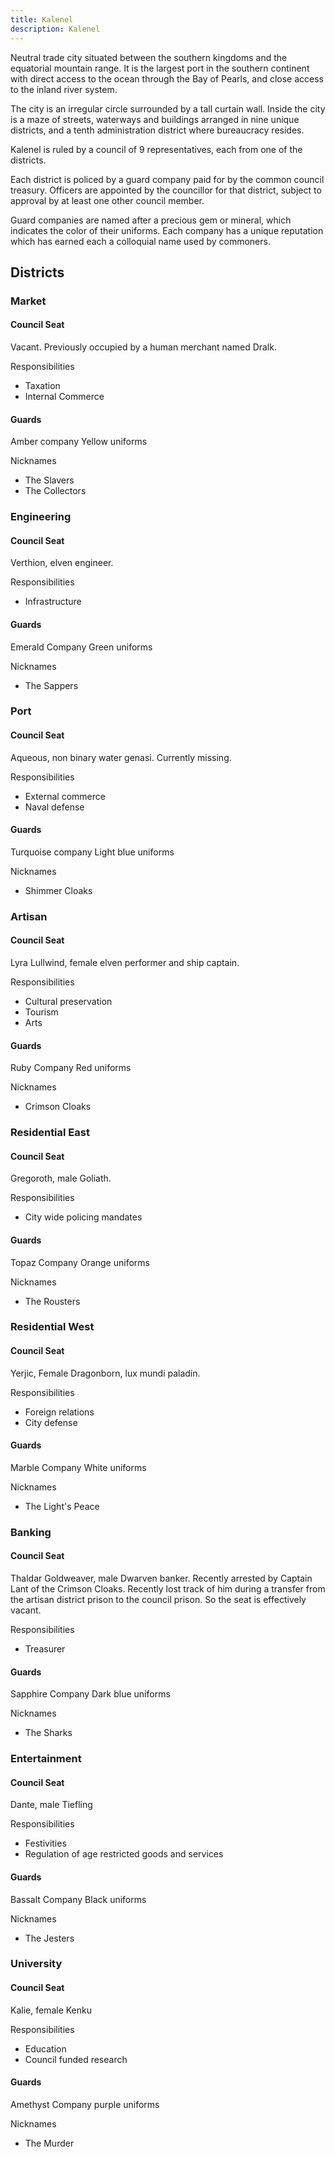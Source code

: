 ```yaml
---
title: Kalenel
description: Kalenel
---
```

Neutral trade city situated between the southern kingdoms and the equatorial mountain range. It is the largest port in the southern continent with direct access to the ocean through the Bay of Pearls, and close access to the inland river system.

The city is an irregular circle surrounded by a tall curtain wall. Inside the city is a maze of streets, waterways and buildings arranged in nine unique districts, and a tenth administration district where bureaucracy resides.

Kalenel is ruled by a council of 9 representatives, each from one of the districts.

Each district is policed by a guard company paid for by the common council treasury. Officers are appointed by the councillor for that district, subject to approval by at least one other council member.

Guard companies are named after a precious gem or mineral, which indicates the color of their uniforms. Each company has a unique reputation which has earned each a colloquial name used by commoners.
## Districts

### Market

#### Council Seat

Vacant. Previously occupied by a human merchant named Dralk.

Responsibilities
- Taxation
- Internal Commerce
#### Guards

Amber company
Yellow uniforms

Nicknames
- The Slavers
- The Collectors


### Engineering

#### Council Seat

Verthion, elven engineer.

Responsibilities
- Infrastructure

#### Guards

Emerald Company
Green uniforms

Nicknames
- The Sappers


### Port

#### Council Seat

Aqueous, non binary water genasi. Currently missing.

Responsibilities
- External commerce
- Naval defense
#### Guards

Turquoise company
Light blue uniforms

Nicknames
- Shimmer Cloaks


### Artisan 

#### Council Seat

Lyra Lullwind, female elven performer and ship captain.

Responsibilities
- Cultural preservation
- Tourism
- Arts
#### Guards

Ruby Company
Red uniforms

Nicknames
- Crimson Cloaks


### Residential East 

#### Council Seat

Gregoroth, male Goliath.

Responsibilities
- City wide policing mandates 
#### Guards

Topaz Company
Orange uniforms

Nicknames
- The Rousters


### Residential West

#### Council Seat

Yerjic, Female Dragonborn, lux mundi paladin.

Responsibilities
- Foreign relations
- City defense
#### Guards

Marble Company
White uniforms

Nicknames
- The Light's Peace


### Banking

#### Council Seat

Thaldar Goldweaver, male Dwarven banker. Recently arrested by Captain Lant of the Crimson Cloaks. Recently lost track of him during a transfer from the artisan district prison to the council prison. So the seat is effectively vacant.

Responsibilities
- Treasurer
#### Guards

Sapphire Company
Dark blue uniforms

Nicknames
- The Sharks


### Entertainment

#### Council Seat

Dante, male Tiefling

Responsibilities
- Festivities
- Regulation of age restricted goods and services
#### Guards

Bassalt Company
Black uniforms

Nicknames
- The Jesters


### University

#### Council Seat

Kalie, female Kenku 

Responsibilities
- Education
- Council funded research

#### Guards

Amethyst Company
purple uniforms

Nicknames
- The Murder
